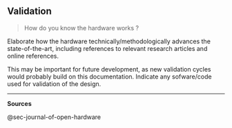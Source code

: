 ## Validation {#sec-validation}

> How do you know the hardware works ?

Elaborate how the hardware technically/methodologically advances the state-of-the-art, including references to relevant research articles and online references.

This may be important for future development, as new validation cycles would probably build on this documentation.
Indicate any sofware/code used for validation of the design.

------------------------------------------------------------------------

**Sources**

@sec-journal-of-open-hardware
